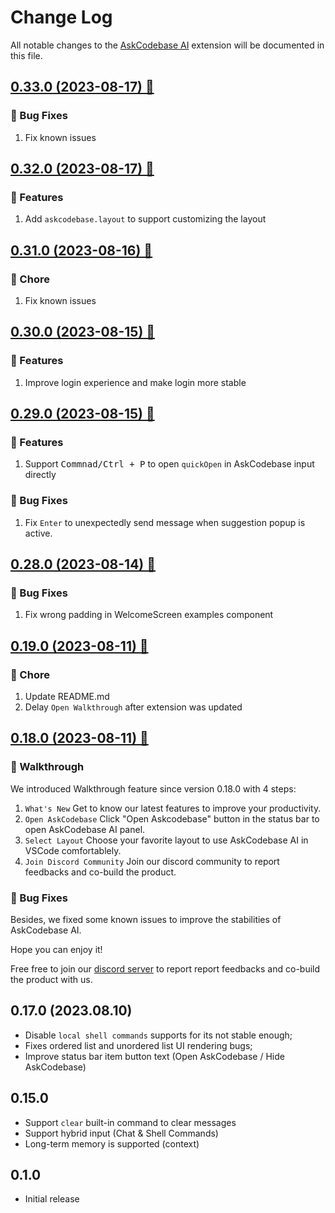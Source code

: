 # Change Log

All notable changes to the [AskCodebase AI](https://marketplace.visualstudio.com/items?itemName=JipitiAI.askcodebase) extension will be documented in this file.

## [0.33.0 (2023-08-17) 🥳](https://marketplace.visualstudio.com/items/JipitiAI.askcodebase/changelog)

### 🐛 Bug Fixes

1. Fix known issues

## [0.32.0 (2023-08-17) 🥳](https://marketplace.visualstudio.com/items/JipitiAI.askcodebase/changelog)

### 🎉 Features

1. Add `askcodebase.layout` to support customizing the layout

## [0.31.0 (2023-08-16) 🥳](https://marketplace.visualstudio.com/items/JipitiAI.askcodebase/changelog)

### 🧹 Chore

1. Fix known issues

## [0.30.0 (2023-08-15) 🥳](https://marketplace.visualstudio.com/items/JipitiAI.askcodebase/changelog)

### 🎉 Features

1. Improve login experience and make login more stable

## [0.29.0 (2023-08-15) 🥳](https://marketplace.visualstudio.com/items/JipitiAI.askcodebase/changelog)

### 🎉 Features

1. Support <kbd>Commnad/Ctrl + P</kbd> to open `quickOpen` in AskCodebase input directly

### 🐛 Bug Fixes

1. Fix `Enter` to unexpectedly send message when suggestion popup is active.

## [0.28.0 (2023-08-14) 🥳](https://marketplace.visualstudio.com/items/JipitiAI.askcodebase/changelog)

### 🐛 Bug Fixes

1. Fix wrong padding in WelcomeScreen examples component

## [0.19.0 (2023-08-11) 🥳](https://marketplace.visualstudio.com/items/JipitiAI.askcodebase/changelog)

### 🧹 Chore

1. Update README.md
2. Delay `Open Walkthrough` after extension was updated

## [0.18.0 (2023-08-11) 🥳](https://marketplace.visualstudio.com/items/JipitiAI.askcodebase/changelog)

### 🎉 Walkthrough

We introduced Walkthrough feature since version 0.18.0 with 4 steps:

1. `What's New` Get to know our latest features to improve your productivity.
2. `Open AskCodebase` Click "Open Askcodebase" button in the status bar to open AskCodebase AI panel.
3. `Select Layout` Choose your favorite layout to use AskCodebase AI in VSCode comfortablely.
4. `Join Discord Community` Join our discord community to report feedbacks and co-build the product.

### 🐛 Bug Fixes

Besides, we fixed some known issues to improve the stabilities of AskCodebase AI.

Hope you can enjoy it!

Free free to join our [discord server](https://discord.gg/5Ny6UuNKVD) to report report feedbacks and co-build the product with us.

## 0.17.0 (2023.08.10)

- Disable `local shell commands` supports for its not stable enough;
- Fixes ordered list and unordered list UI rendering bugs;
- Improve status bar item button text (Open AskCodebase / Hide AskCodebase)

## 0.15.0

- Support `clear` built-in command to clear messages
- Support hybrid input (Chat & Shell Commands)
- Long-term memory is supported (context)

## 0.1.0

- Initial release
